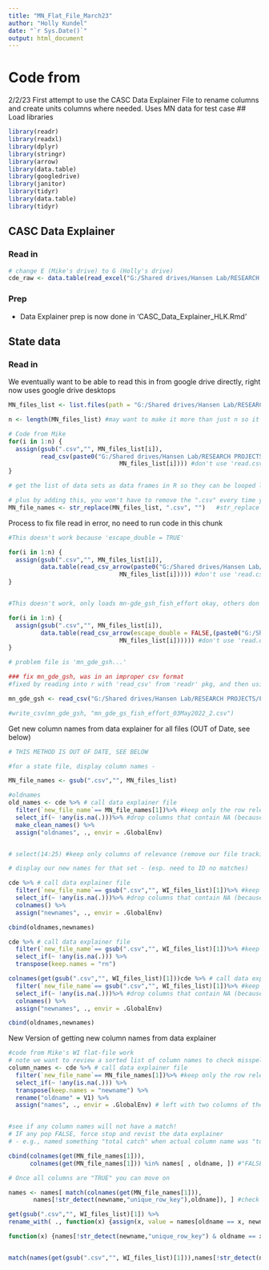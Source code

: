 ```yaml
---
title: "MN_Flat_File_March23"
author: "Holly Kundel"
date: "`r Sys.Date()`"
output: html_document
---
```


# Code from
2/2/23
First attempt to use the CASC Data Explainer File to rename columns and create units columns where needed. Uses MN data for test case
## Load libraries
```r
library(readr)
library(readxl)
library(dplyr)
library(stringr)
library(arrow)
library(data.table)
library(googledrive)
library(janitor)
library(tidyr)
library(data.table)
library(tidyr)

```

## CASC Data Explainer
### Read in
```r
# change E (Mike's drive) to G (Holly's drive)
cde_raw <- data.table(read_excel("G:/Shared drives/Hansen Lab/RESEARCH PROJECTS/Fish Survey Data/CASC_Data_Explainer_for_R_Data_Manipulation.xlsx")) #set as DT on the fly

```

### Prep 

* Data Explainer prep is now done in 'CASC_Data_Explainer_HLK.Rmd'

## State data
### Read in

We eventually want to be able to read this in from google drive directly, right now uses google drive desktops

```r
MN_files_list <- list.files(path = "G:/Shared drives/Hansen Lab/RESEARCH PROJECTS/Fish Survey Data/MN_Data/MN_raw_disaggregated_data", pattern = ".+\\.csv") #only grab csv files

n <- length(MN_files_list) #may want to make it more than just n so it is different for each state??? e.g. "n_mn" ?

# Code from Mike
for(i in 1:n) {
  assign(gsub(".csv","", MN_files_list[i]),
         read_csv(paste0("G:/Shared drives/Hansen Lab/RESEARCH PROJECTS/Fish Survey Data/MN_Data/MN_raw_disaggregated_data/",
                               MN_files_list[i]))) #don't use 'read.csv2, only get one column
} 

# get the list of data sets as data frames in R so they can be looped later

# plus by adding this, you won't have to remove the ".csv" every time you reference the list
MN_file_names <- str_replace(MN_files_list, ".csv", "")   #str_replace and gsub both work the same :) 

```

Process to fix file read in error, no need to run code in this chunk
```r

#This doesn't work because 'escape_double = TRUE'

for(i in 1:n) {
  assign(gsub(".csv","", MN_files_list[i]),
         data.table(read_csv_arrow(paste0("G:/Shared drives/Hansen Lab/RESEARCH PROJECTS/Fish Survey Data/MN_Data/MN_raw_disaggregated_data/",
                               MN_files_list[i])))) #don't use 'read.csv2, only get one column
} 


#This doesn't work, only loads mn-gde_gsh_fish_effort okay, others don't work

for(i in 1:n) {
  assign(gsub(".csv","", MN_files_list[i]),
         data.table(read_csv_arrow(escape_double = FALSE,(paste0("G:/Shared drives/Hansen Lab/RESEARCH PROJECTS/Fish Survey Data/MN_Data/MN_raw_disaggregated_data/",
                               MN_files_list[i]))))) #don't use 'read.csv2, only get one column
} 

# problem file is 'mn_gde_gsh...'

### fix mn_gde_gsh, was in an improper csv format
#fixed by reading into r with 'read_csv' from 'readr' pkg, and then using 'write_csv'

mn_gde_gsh <- read_csv("G:/Shared drives/Hansen Lab/RESEARCH PROJECTS/Fish Survey Data/MN_Data/MN_raw_disaggregated_data/mn_gde_gsh_fish_effort_03May2022.csv")

#write_csv(mn_gde_gsh, "mn_gde_gs_fish_effort_03May2022_2.csv")
```


Get new column names from data explainer for all files (OUT of Date, see below)
```r
# THIS METHOD IS OUT OF DATE, SEE BELOW

#for a state file, display column names - 

MN_file_names <- gsub(".csv","", MN_files_list)

#oldnames
old_names <- cde %>% # call data explainer file
  filter(`new_file_name`== MN_file_names[1])%>% #keep only the row relevant to this file
  select_if(~ !any(is.na(.)))%>% #drop columns that contain NA (because that means df doesn't contain that info)
  make_clean_names() %>% 
  assign("oldnames", ., envir = .GlobalEnv)


# select(14:25) #keep only columns of relevance (remove our file tracking and urls)

# display our new names for that set - (esp. need to ID no matches)

cde %>% # call data explainer file
  filter(`new_file_name`== gsub(".csv","", WI_files_list)[1])%>% #keep only the row relevant to this file
  select_if(~ !any(is.na(.)))%>% #drop columns that contain NA (because that means df doesn't contain that info)
  colnames() %>% 
  assign("newnames", ., envir = .GlobalEnv)

cbind(oldnames,newnames)

cde %>% # call data explainer file
  filter(`new_file_name`== gsub(".csv","", WI_files_list)[1])%>% #keep only the row relevant to this file
  select_if(~ !any(is.na(.))) %>% 
  transpose(keep.names = "rn")

colnames(get(gsub(".csv","", WI_files_list)[1]))cde %>% # call data explainer file
  filter(`new_file_name`== gsub(".csv","", WI_files_list)[1])%>% #keep only the row relevant to this file
  select_if(~ !any(is.na(.)))%>% #drop columns that contain NA (because that means df doesn't contain that info)
  colnames() %>% 
  assign("newnames", ., envir = .GlobalEnv)

cbind(oldnames,newnames)
```

New Version of getting new column names from data explainer
```r
#code from Mike's WI flat-file work
# note we want to review a sorted list of column names to check misspelling etc.
column_names <- cde %>% # call data explainer file
  filter(`new_file_name`== MN_file_names[1])%>% #keep only the row relevant to this file
  select_if(~ !any(is.na(.))) %>% 
  transpose(keep.names = "newname") %>% 
  rename("oldname" = V1) %>% 
  assign("names", ., envir = .GlobalEnv) # left with two columns of the original file names 'oldname' and the new data explainer names 'newname'


#see if any column names will not have a match! 
# IF any pop FALSE, force stop and revist the data explainer 
# - e.g., named something "total catch" when actual column name was "total_catch"

cbind(colnames(get(MN_file_names[1])),
      colnames(get(MN_file_names[1])) %in% names[ , oldname, ]) #"FALSE" means that our typed name is not a correct column name

# Once all columns are "TRUE" you can move on

names <- names[ match(colnames(get(MN_file_names[1])),
       names[!str_detect(newname,"unique_row_key"),oldname]), ] #check that there are no NAs

get(gsub(".csv","", WI_files_list)[1]) %>% 
rename_with( ., function(x) {assign(x, value = names[oldname == x, newname])} )

function(x) {names[!str_detect(newname,"unique_row_key") & oldname == x, newname]}


match(names(get(gsub(".csv","", WI_files_list)[1])),names[!str_detect(newname,"unique_row_key"),oldname])
  
  
```


